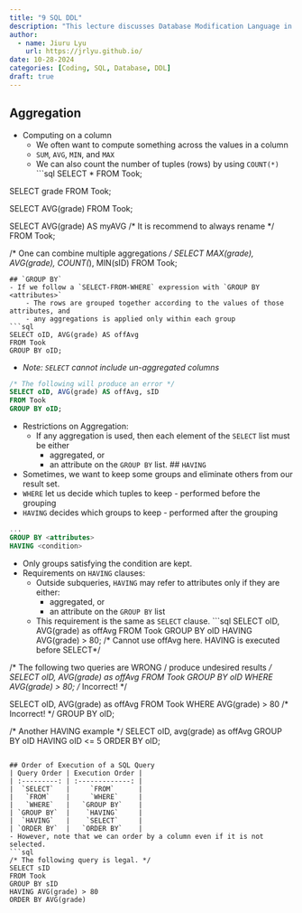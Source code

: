```yaml
---
title: "9 SQL DDL"
description: "This lecture discusses Database Modification Language in SQL, including Insert, Delete, Update, and Create operations. It also covers SQL Schemas, Types, Keys, and Foreign Keys."
author:
  - name: Jiuru Lyu
    url: https://jrlyu.github.io/
date: 10-28-2024
categories: [Coding, SQL, Database, DDL]
draft: true
---
```


## Aggregation
- Computing on a column
	- We often want to compute something across the values in a column
	- `SUM`, `AVG`, `MIN`, and `MAX`
	- We can also count the number of tuples (rows) by using `COUNT(*)`
```sql
SELECT *
FROM Took;

SELECT grade
FROM Took;

SELECT AVG(grade)
FROM Took;

SELECT AVG(grade) AS myAVG /* It is recommend to always rename */
FROM Took;

/* One can combine multiple aggregations */
SELECT MAX(grade), AVG(grade), COUNT(*), MIN(sID)
FROM Took;
```
## `GROUP BY`
- If we follow a `SELECT-FROM-WHERE` expression with `GROUP BY <attributes>`
	- The rows are grouped together according to the values of those attributes, and
	- any aggregations is applied only within each group 
```sql
SELECT oID, AVG(grade) AS offAvg
FROM Took
GROUP BY oID;
```
- *Note: `SELECT` cannot include un-aggregated columns*
```sql
/* The following will produce an error */
SELECT oID, AVG(grade) AS offAvg, sID
FROM Took
GROUP BY oID;
```
- Restrictions on Aggregation:
	- If any aggregation is used, then each element of the `SELECT` list must be either
		- aggregated, or
		- an attribute on the `GROUP BY` list.
## `HAVING`
- Sometimes, we want to keep some groups and eliminate others from our result set. 
- `WHERE` let us decide which tuples to keep - performed before the grouping
- `HAVING` decides which groups to keep - performed after the grouping
```sql
...
GROUP BY <attributes>
HAVING <condition>
```
- Only groups satisfying the condition are kept.
- Requirements on `HAVING` clauses:
	- Outside subqueries, `HAVING` may refer to attributes only if they are either:
		- aggregated, or 
		- an attribute on the `GROUP BY` list
	- This requirement is the same as `SELECT` clause.
```sql
SELECT oID, AVG(grade) as offAvg
FROM Took
GROUP BY oID
HAVING AVG(grade) > 80; 
/* Cannot use offAvg here. HAVING is executed before SELECT*/

/* The following two queries are WRONG / produce undesired results */
SELECT oID, AVG(grade) as offAvg
FROM Took
GROUP BY oID
WHERE AVG(grade) > 80; /* Incorrect! */

SELECT oID, AVG(grade) as offAvg
FROM Took
WHERE AVG(grade) > 80 /* Incorrect! */
GROUP BY oID;

/* Another HAVING example */
SELECT oID, avg(grade) as offAvg
GROUP BY oID
HAVING oID <= 5
ORDER BY oID; 
```

## Order of Execution of a SQL Query
| Query Order | Execution Order |
| :---------: | :-------------: |
|  `SELECT`   |     `FROM`      |
|   `FROM`    |     `WHERE`     |
|   `WHERE`   |   `GROUP BY`    |
| `GROUP BY`  |    `HAVING`     |
|  `HAVING`   |    `SELECT`     |
| `ORDER BY`  |   `ORDER BY`    |
- However, note that we can order by a column even if it is not selected.
```sql
/* The following query is legal. */
SELECT sID
FROM Took
GROUP BY sID
HAVING AVG(grade) > 80
ORDER BY AVG(grade)
```

